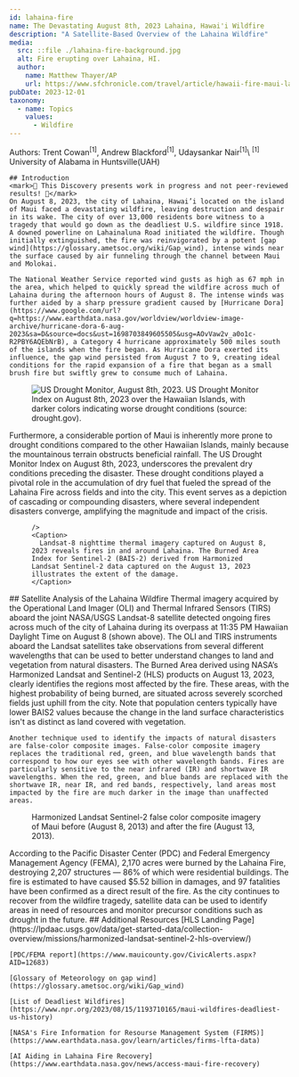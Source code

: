 ---
id: lahaina-fire
name: The Devastating August 8th, 2023 Lahaina, Hawai'i Wildfire
description: "A Satellite-Based Overview of the Lahaina Wildfire"
media:
  src: ::file ./lahaina-fire-background.jpg
  alt: Fire erupting over Lahaina, HI.
  author:
    name: Matthew Thayer/AP
    url: https://www.sfchronicle.com/travel/article/hawaii-fire-maui-lahaina-18289213.php
pubDate: 2023-12-01
taxonomy:
  - name: Topics
    values:
      - Wildfire
---

<Block>
  <Prose>
    Authors: Trent Cowan<sup>[1]</sup>, Andrew Blackford<sup>[1]</sup>, Udaysankar Nair<sup>[1]</sup>\
    <sup>[1]</sup> University of Alabama in Huntsville(UAH)

    ## Introduction
    <mark>🚧 This Discovery presents work in progress and not peer-reviewed results! 🚧</mark>
    On August 8, 2023, the city of Lahaina, Hawai’i located on the island of Maui faced a devastating wildfire, leaving destruction and despair in its wake. The city of over 13,000 residents bore witness to a tragedy that would go down as the deadliest U.S. wildfire since 1918. A downed powerline on Lahainaluna Road initiated the wildfire. Though initially extinguished, the fire was reinvigorated by a potent [gap wind](https://glossary.ametsoc.org/wiki/Gap_wind), intense winds near the surface caused by air funneling through the channel between Maui and Molokai.

    The National Weather Service reported wind gusts as high as 67 mph in the area, which helped to quickly spread the wildfire across much of Lahaina during the afternoon hours of August 8. The intense winds was further aided by a sharp pressure gradient caused by [Hurricane Dora](https://www.google.com/url?q=https://www.earthdata.nasa.gov/worldview/worldview-image-archive/hurricane-dora-6-aug-2023&sa=D&source=docs&ust=1698703849605505&usg=AOvVaw2v_a0o1c-R2PBY6AQEbNrB), a Category 4 hurricane approximately 500 miles south of the islands when the fire began. As Hurricane Dora exerted its influence, the gap wind persisted from August 7 to 9, creating ideal conditions for the rapid expansion of a fire that began as a small brush fire but swiftly grew to consume much of Lahaina.
  </Prose>

  <Figure>
      <Image
      src={new URL('./lahaina-fire-drought-monitor.jpg', import.meta.url).href}
      alt='US Drought Monitor, August 8th, 2023.'
    />
    <Caption>
    US Drought Monitor Index on August 8th, 2023 over the Hawaiian Islands, with darker colors indicating worse drought conditions (source: drought.gov).
    </Caption>
  </Figure>

  <Prose>
    Furthermore, a considerable portion of Maui is inherently more prone to drought conditions compared to the other Hawaiian Islands, mainly because the mountainous terrain obstructs beneficial rainfall. The US Drought Monitor Index on August 8th, 2023, underscores the prevalent dry conditions preceding the disaster. These drought conditions played a pivotal role in the accumulation of dry fuel that fueled the spread of the Lahaina Fire across fields and into the city. This event serves as a depiction of cascading or compounding disasters, where several independent disasters converge, amplifying the magnitude and impact of the crisis.
</Prose>
</Block>

<Block>
  <Figure>
    <Map
      datasetId='lahaina-fire'
      layerId='landsat-nighttime-thermal'
      dateTime='2023-08-08'
      compareDateTime='2023-08-13'

    />
    <Caption>
      Landsat-8 nighttime thermal imagery captured on August 8, 2023 reveals fires in and around Lahaina. The Burned Area Index for Sentinel-2 (BAIS-2) derived from Harmonized Landsat Sentinel-2 data captured on the August 13, 2023 illustrates the extent of the damage.
    </Caption>
  </Figure>

  <Prose>
    ## Satellite Analysis of the Lahaina Wildfire
    Thermal imagery acquired by the Operational Land Imager (OLI) and Thermal Infrared Sensors (TIRS) aboard the joint NASA/USGS Landsat-8 satellite detected ongoing fires across much of the city of Lahaina during its overpass at 11:35 PM Hawaiian Daylight Time on August 8 (shown above). The OLI and TIRS instruments aboard the Landsat satellites take observations from several different wavelengths that can be used to better understand changes to land and vegetation from natural disasters. The Burned Area derived using NASA’s Harmonized Landsat and Sentinel-2 (HLS) products on August 13, 2023, clearly identifies the regions most affected by the fire. These areas, with the highest probability of being burned, are situated across severely scorched fields just uphill from the city. Note that population centers typically have lower BAIS2 values because the change in the land surface characteristics isn't as distinct as land covered with vegetation.

    Another technique used to identify the impacts of natural disasters are false-color composite images. False-color composite imagery replaces the traditional red, green, and blue wavelength bands that correspond to how our eyes see with other wavelength bands. Fires are particularly sensitive to the near infrared (IR) and shortwave IR wavelengths. When the red, green, and blue bands are replaced with the shortwave IR, near IR, and red bands, respectively, land areas most impacted by the fire are much darker in the image than unaffected areas. 
  </Prose>
</Block>

<Block>
  <Figure>
    <Map
      center={[-156.68108, 20.88130]}
      zoom={12}
      datasetId='lahaina-fire'
      layerId='hls-swir-falsecolor-composite'
      dateTime='2023-08-08'
      compareDateTime='2023-08-13'
    />
    <Caption>
      Harmonized Landsat Sentinel-2 false color composite imagery of Maui before (August 8, 2013) and after the fire (August 13, 2013).
    </Caption>
  </Figure>
</Block>

<Block>
  <Prose>
    According to the Pacific Disaster Center (PDC) and Federal Emergency Management Agency (FEMA), 2,170 acres were burned by the Lahaina Fire, destroying 2,207 structures — 86% of which were residential buildings. The fire is estimated to have caused $5.52 billion in damages, and 97 fatalities have been confirmed as a direct result of the fire. As the city continues to recover from the wildfire tragedy, satellite data can be used to identify areas in need of resources and monitor precursor conditions such as drought in the future.
  </Prose>
</Block>

<Block>
  <Prose>
    ## Additional Resources
    [HLS Landing Page](https://lpdaac.usgs.gov/data/get-started-data/collection-overview/missions/harmonized-landsat-sentinel-2-hls-overview/)
    
    [PDC/FEMA report](https://www.mauicounty.gov/CivicAlerts.aspx?AID=12683)
    
    [Glossary of Meteorology on gap wind](https://glossary.ametsoc.org/wiki/Gap_wind)

    [List of Deadliest Wildfires](https://www.npr.org/2023/08/15/1193710165/maui-wildfires-deadliest-us-history)

    [NASA's Fire Information for Resourse Management System (FIRMS)](https://www.earthdata.nasa.gov/learn/articles/firms-lfta-data)

    [AI Aiding in Lahaina Fire Recovery](https://www.earthdata.nasa.gov/news/access-maui-fire-recovery)

  </Prose>
</Block>
